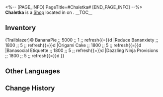 <%-- [PAGE_INFO]
PageTitle=#Chaletka#
[END_PAGE_INFO] --%>
{{Stub}}
{{Location Infobox
|title    = {{Icon/White|Icon Shop Materials.png}} Chaletka
|image    = Shop Chaletka.png
|type     = Shop
|world    = <!--to be added-->
|region   = 
|area     = <!--to be added-->
|subarea  = 
}}
{{Description|The exclusive stall for the Paperfold University Dessert Club. It is said that all the desserts sold here are personally made by the club president.}}
'''Chaletka''' is a [[Shop]] located in <!--area--> on <!--world-->.
<!--
It is operated by [[<shopkeeper>]].
-->
__TOC__

==Inventory==
{{Shop|shop=Chaletka|currency=Credit|refresh=1|total=1
|(Trailblazer)@BananaPie ;; text{{=}}(Trailblazer)© BananaPie ;; 5000 ;; 1 ;; refresh{{=}}d
|Reduce Bananxiety ;; 1800 ;; 5 ;; refresh{{=}}d
|Origami Cake ;; 1800 ;; 5 ;; refresh{{=}}d
|Banasocial Etiquette ;; 1800 ;; 5 ;; refresh{{=}}d
|Dazzling Ninja Provisions ;; 1800 ;; 5 ;; refresh{{=}}d
}}
<!--
==Location==
{{Map Embed|<map name>|<marker id>}}
--><!--
==Achievements==
{{Achievements by Category Table|topic=Chaletka}}
-->
==Other Languages==
{{Other Languages
|en   = Chaletka
|zhs  = 恰丽卡
|zht  = 恰麗卡
|ja   = チャリカ
|ko   = 샬레카
|es   = Chaletka
|fr   = Chaletka
|ru   = Чалетка
|th   = Chaletka
|vi   = Chaletka
|de   = Chaletka
|id   = Chaletka
|pt   = Chaletka
}}

==Change History==
{{Change History|2.6}}
